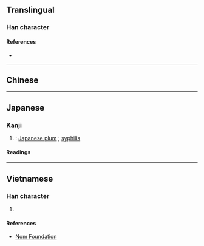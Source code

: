 {{character info/new}}
==Translingual==

===Han character===
{{Han char|rn=75|rad=木|as=10|sn=14|four=|canj=RDRD|ids=⿰呆呆}}

====References====
* {{Han ref|kx=0546.140|dkj=15324|dj=0934.060|hdz=21263.180|uh=69D1|ud=27089}}

----

==Chinese==
{{zh-see|梅|a}}

----

==Japanese==

===Kanji===
{{ja-kanji|grade=|rs=木10}}

# {{altform|lang=ja|梅}}: [[Japanese plum]] {{gl|''[[Prunus mume]]''}}; [[syphilis]]

====Readings====
{{ja-readings
|goon=まい, め
|kanon=ばい
|kun=うめ-
}}

----

==Vietnamese==

===Han character===
{{vi-readings|rs=木10|hanviet=mai}}

# {{defn|lang=vi|sort=木10}}

====References====
* [http://nomfoundation.org/common/nom_details.php?codepoint=69d1 Nom Foundation]